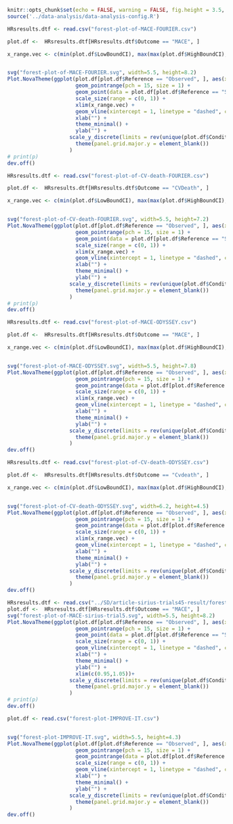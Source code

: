 
```r
knitr::opts_chunk$set(echo = FALSE, warning = FALSE, fig.height = 3.5, fig.width = 4)
source('../data-analysis/data-analysis-config.R')
```

```r
HRsresults.dtf <- read.csv("forest-plot-of-MACE-FOURIER.csv")

plot.df <-  HRsresults.dtf[HRsresults.dtf$Outcome == "MACE", ]

x_range.vec <- c(min(plot.df$LowBoundCI), max(max(plot.df$HighBoundCI), 1))


svg("forest-plot-of-MACE-FOURIER.svg", width=5.5, height=8.2)
Plot.NovaTheme(ggplot(plot.df[plot.df$Reference == "Observed", ], aes(x = HR, xmin = LowBoundCI, xmax = HighBoundCI, y = Condition)) +
                      geom_pointrange(pch = 15, size = 1) +
                      geom_point(data = plot.df[plot.df$Reference == "Simulated", ], color = "#f2b723", fill="#f2b723", pch = 25, size = 3, stroke = 1) +
                      scale_size(range = c(0, 1)) +
                      xlim(x_range.vec) + 
                      geom_vline(xintercept = 1, linetype = "dashed", color = "black", lwd=1.5) +
                      xlab("") +
                      theme_minimal() +
                      ylab("") +
                    scale_y_discrete(limits = rev(unique(plot.df$Condition))) +
                      theme(panel.grid.major.y = element_blank())
                    )
# print(p)
dev.off()
```

```r
HRsresults.dtf <- read.csv("forest-plot-of-CV-death-FOURIER.csv")

plot.df <-  HRsresults.dtf[HRsresults.dtf$Outcome == "CVDeath", ]

x_range.vec <- c(min(plot.df$LowBoundCI), max(max(plot.df$HighBoundCI), 1))


svg("forest-plot-of-CV-death-FOURIER.svg", width=5.5, height=7.2)
Plot.NovaTheme(ggplot(plot.df[plot.df$Reference == "Observed", ], aes(x = HR, xmin = LowBoundCI, xmax = HighBoundCI, y = Condition)) +
                      geom_pointrange(pch = 15, size = 1) +
                      geom_point(data = plot.df[plot.df$Reference == "Simulated", ], color = "#f2b723", fill="#f2b723", pch = 25, size = 3, stroke = 1) +
                      scale_size(range = c(0, 1)) +
                      xlim(x_range.vec) + 
                      geom_vline(xintercept = 1, linetype = "dashed", color = "black", lwd=1.5) +
                      xlab("") +
                      theme_minimal() +
                      ylab("") +
                    scale_y_discrete(limits = rev(unique(plot.df$Condition))) +
                      theme(panel.grid.major.y = element_blank())
                    )
# print(p)
dev.off()
```

```r
HRsresults.dtf <- read.csv("forest-plot-of-MACE-ODYSSEY.csv")

plot.df <-  HRsresults.dtf[HRsresults.dtf$Outcome == "MACE", ]

x_range.vec <- c(min(plot.df$LowBoundCI), max(max(plot.df$HighBoundCI), 1))


svg("forest-plot-of-MACE-ODYSSEY.svg", width=5.5, height=7.8)
Plot.NovaTheme(ggplot(plot.df[plot.df$Reference == "Observed", ], aes(x = HR, xmin = LowBoundCI, xmax = HighBoundCI, y = Condition)) +
                      geom_pointrange(pch = 15, size = 1) +
                      geom_pointrange(data = plot.df[plot.df$Reference == "Simulated", ], color = "#f2b723", fill="#f2b723", pch = 25, size = .8, stroke = 1) +
                      scale_size(range = c(0, 1)) +
                      xlim(x_range.vec) + 
                      geom_vline(xintercept = 1, linetype = "dashed", color = "black", lwd=1.5) +
                      xlab("") +
                      theme_minimal() +
                      ylab("") +
                    scale_y_discrete(limits = rev(unique(plot.df$Condition))) +
                      theme(panel.grid.major.y = element_blank())
                    )
dev.off()
```


```r
HRsresults.dtf <- read.csv("forest-plot-of-CV-death-ODYSSEY.csv")

plot.df <-  HRsresults.dtf[HRsresults.dtf$Outcome == "Cvdeath", ]

x_range.vec <- c(min(plot.df$LowBoundCI), max(max(plot.df$HighBoundCI), 1))


svg("forest-plot-of-CV-death-ODYSSEY.svg", width=6.2, height=4.5)
Plot.NovaTheme(ggplot(plot.df[plot.df$Reference == "Observed", ], aes(x = HR, xmin = LowBoundCI, xmax = HighBoundCI, y = Condition)) +
                      geom_pointrange(pch = 15, size = 1) +
                      geom_pointrange(data = plot.df[plot.df$Reference == "Simulated", ], color = "#f2b723", fill="#f2b723", pch = 25, size = .8, stroke = 1) +
                      scale_size(range = c(0, 1)) +
                      xlim(x_range.vec) + 
                      geom_vline(xintercept = 1, linetype = "dashed", color = "black", lwd=1.5) +
                      xlab("") +
                      theme_minimal() +
                      ylab("") +
                    scale_y_discrete(limits = rev(unique(plot.df$Condition))) +
                      theme(panel.grid.major.y = element_blank())
                    )
dev.off()
```


```r
HRsresults.dtf <- read.csv("../SD/article-sirius-trials45-result/forest-plot-of-MACE-sirius-trial5.csv")
plot.df <-  HRsresults.dtf[HRsresults.dtf$Outcome == "MACE", ]
svg("forest-plot-of-MACE-sirius-trial5.svg", width=5.5, height=8.2)
Plot.NovaTheme(ggplot(plot.df[plot.df$Reference == "Observed", ], aes(x = HR, y = Condition)) +
                      geom_pointrange(pch = 15, size = 1) +
                      geom_point(data = plot.df[plot.df$Reference == "Simulated", ], color = "black", fill="black", pch = 15, size = 1.5, stroke = 1) +
                      scale_size(range = c(0, 1)) +
                      geom_vline(xintercept = 1, linetype = "dashed", color = "black", lwd=1.5) +
                      xlab("") +
                      theme_minimal() +
                      ylab("") +
                      xlim(c(0.95,1.05))+
                    scale_y_discrete(limits = rev(unique(plot.df$Condition))) +
                      theme(panel.grid.major.y = element_blank())
                    )
# print(p)
dev.off()
```


```r
plot.df <- read.csv("forest-plot-IMPROVE-IT.csv")


svg("forest-plot-IMPROVE-IT.svg", width=5.5, height=4.3)
Plot.NovaTheme(ggplot(plot.df[plot.df$Reference == "Observed", ], aes(x = HR, xmin = LowBoundCI, xmax = HighBoundCI, y = Condition)) +
                      geom_pointrange(pch = 15, size = 1) +
                      geom_pointrange(data = plot.df[plot.df$Reference == "Simulated", ], color = "#f2b723", fill="#f2b723", pch = 25, size = .8, stroke = 1) +
                      scale_size(range = c(0, 1)) +
                      geom_vline(xintercept = 1, linetype = "dashed", color = "black", lwd=1.5) +
                      xlab("") +
                      theme_minimal() +
                      ylab("") +
                    scale_y_discrete(limits = rev(unique(plot.df$Condition))) +
                      theme(panel.grid.major.y = element_blank())
                    )
dev.off()
```
